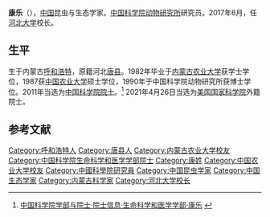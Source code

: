 {{Infobox person
| 姓名     = 康乐
| 图像     = 
| 图像说明 = 
| 出生日期 = {{birth year and age|1959|4}}
| 出生地   = {{CHN}}[[内蒙古自治區|内蒙古自治區]][[呼和浩特市|呼和浩特市]]
| 死亡日期 = <!-- {{Death date and age|YYYY|MM|DD|YYYY|MM|DD}}（死亡在前，出生在后） -->
| 死亡地   = 
| 国籍       = {{PRC}}
| 籍贯       = [[河北|河北]][[唐县|唐县]]
| 别名     = 
| 知名于   = 
| 职业     = 昆虫与生态学家
| 母校 = [[内蒙古农业大学|内蒙古农业大学]]
}}

'''康乐'''（{{bd|1959年|4月||}}），[[中国|中国]]昆虫与生态学家。[[中国科学院动物研究所|中国科学院动物研究所]]研究员。2017年6月，任[[河北大学|河北大学]]校长。

==生平==
生于内蒙古[[呼和浩特|呼和浩特]]，原籍河北[[唐县|唐县]]。1982年毕业于[[内蒙古农业大学|内蒙古农业大学]]获学士学位，1987获[[中国农业大学|中国农业大学]]硕士学位，1990年于中国科学院动物研究所获博士学位。2011年当选为[[中国科学院院士|中国科学院院士]]。<ref>[http://sourcedb.cas.cn/sourcedb_ad_cas/zw2/ysxx/smkxhyxxb/ 中国科学院学部与院士·院士信息·生命科学和医学学部·康乐] {{webarchive|url=https://web.archive.org/web/20131216133759/http://sourcedb.cas.cn/sourcedb_ad_cas/zw2/ysxx/smkxhyxxb/ |date=2013-12-16 }}</ref>
2021年4月26日当选为[[美国国家科学院|美国国家科学院]]外籍院士。

==参考文献==
{{reflist}}

{{中国科学院生命科学和医学学部院士}}
{{中国科学家小作品}}

{{DEFAULTSORT:K}}
[[Category:呼和浩特人|Category:呼和浩特人]]
[[Category:唐县人|Category:唐县人]]
[[Category:内蒙古农业大学校友|Category:内蒙古农业大学校友]]
[[Category:中国科学院生命科学和医学学部院士|Category:中国科学院生命科学和医学学部院士]]
[[Category:康姓|Category:康姓]]
[[Category:中国农业大学校友|Category:中国农业大学校友]]
[[Category:中國科學院研究員|Category:中國科學院研究員]]
[[Category:中国昆虫学家|Category:中国昆虫学家]]
[[Category:中国生态学家|Category:中国生态学家]]
[[Category:内蒙古科学家|Category:内蒙古科学家]]
[[Category:河北大学校长|Category:河北大学校长]]